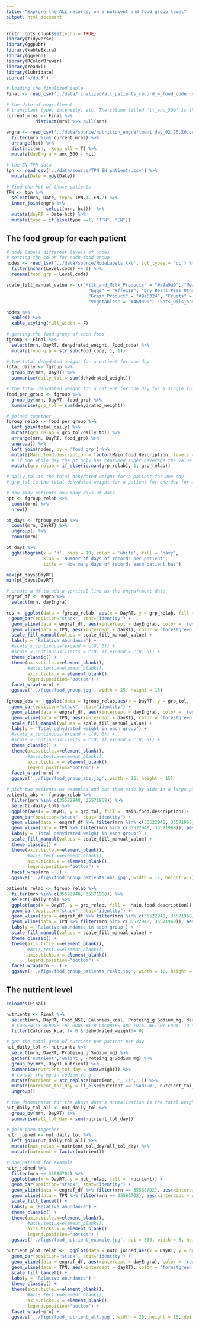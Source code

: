 ```yaml
---
title: "Explore the ALL records, on a nutrient and food group level"
output: html_document
---
```


```r
knitr::opts_chunk$set(echo = TRUE)
library(tidyverse)
library(ggpubr)
library(kableExtra)
library(ggvenn) 
library(RColorBrewer)
library(readxl)
library(lubridate)
source('~/db.R')
```

```r
# loading the finalized table
Final <- read_csv('../data/finalized/all_patients_record_w_food_code.csv')
```

```r
# the date of engraftment
# transplant type, intensity, etc. The column titled ‘tt_anc_500’ is the day post -HCT of engraftment and ‘anc_500’ is the specific date of engraftment.
current_mrns <- Final %>% 
           distinct(mrn) %>% pull(mrn)

engra <- read_csv('../data/source/nutrition_engraftment day_02.26.20.csv') %>% 
  filter(mrn %in% current_mrns) %>% 
  arrange(hct) %>% 
  distinct(mrn, .keep_all = T) %>% 
  mutate(dayEngra = anc_500 - hct)
```


```r
# the EN TPN data
tpn <- read_csv('../data/source/TPN_EN patients.csv') %>% 
  mutate(Date = mdy(Date))

# find the hct of those patients
TPN <- tpn %>% 
  select(mrn, Date, type= TPN.1..EN.2) %>% 
  inner_join(engra %>% 
               select(mrn, hct))  %>% 
  mutate(dayRT = Date-hct) %>% 
  mutate(type = if_else(type ==1, "TPN", "EN"))

```
## The food group for each patient 

```r
# node labels different levels of nodes
# setting the color for each food group
nodes <- read_tsv('../data/source/NodeLabels.txt', col_types = 'cc') %>% 
  filter(nchar(Level.code) == 1) %>% 
  rename(food_grp = Level.code)

scale_fill_manual_value <- c("Milk_and_Milk_Products" = "#a9a9a9", "Meat_Poultry_Fish_and_Mixtures" = "#800000",
                               "Eggs" = "#ffe119", "Dry_Beans_Peas_Other_Legumes_Nuts_and_Seeds" = "#808000",
                               "Grain_Product" = "#9a6324", "Fruits" = "#911eb4",
                               "Vegetables" = "#469990", "Fats_Oils_and_Salad_Dressings" = "#000075", "Sugars_Sweets_and_Beverages" = "#e5a47c")

nodes %>% 
  kable() %>% 
  kable_styling(full_width = F)
```

```r
# getting the food group of each food
fgroup <- Final %>% 
  select(mrn, DayRT, dehydrated_weight, Food_code) %>% 
  mutate(food_grp = str_sub(Food_code, 1, 1))

# the total dehydated weight for a patient for one day
total_daily <- fgroup %>% 
  group_by(mrn, DayRT) %>% 
  summarise(daily_tol = sum(dehydrated_weight))

# the total dehydated weight for a patient for one day for a single food group
food_per_group <- fgroup %>% 
  group_by(mrn, DayRT, food_grp) %>% 
  summarise(grp_tol = sum(dehydrated_weight))

# joined together
fgroup_relab <- food_per_group %>% 
  left_join(total_daily) %>% 
  mutate(grp_relab = grp_tol/daily_tol) %>% 
  arrange(mrn, DayRT, food_grp) %>% 
  ungroup() %>% 
  left_join(nodes, by = 'food_grp') %>% 
  mutate(Main.food.description = factor(Main.food.description, levels = c('Grain_Product','Sugars_Sweets_and_Beverages','Meat_Poultry_Fish_and_Mixtures','Milk_and_Milk_Products','Vegetables','Fruits','Dry_Beans_Peas_Other_Legumes_Nuts_and_Seeds','Eggs','Fats_Oils_and_Salad_Dressings'))) %>% 
  # if one whole day the pt only has consumed suger beverage the value is NaN and need to set that to be 1 for the group 9
  mutate(grp_relab = if_else(is.nan(grp_relab), 1, grp_relab))

# daily_tol is the total dehydated weight for a patient for one day
# grp_tol is the total dehydated weight for a patient for one day for a single food group
```
```r
# how many patients how many days of data
npt <- fgroup_relab %>% 
  count(mrn) %>% 
  nrow()

pt_days <- fgroup_relab %>% 
  count(mrn, DayRT) %>% 
  ungroup() %>% 
  count(mrn)

pt_days %>% 
  gghistogram(x = 'n', bins = 10, color = 'white', fill = 'navy',
              xlab = 'Number of days of records per patient',
              title = 'How many days of records each patient has')

max(pt_days$DayRT)
min(pt_days$DayRT)
```

```r
# create a df to add a vertical line as the engraftment date
engraf_df <- engra %>% 
  select(mrn, dayEngra)
```


```r
res <- ggplot(data = fgroup_relab, aes(x = DayRT, y = grp_relab, fill =  Main.food.description)) +
  geom_bar(position="stack", stat="identity") +
  geom_vline(data = engraf_df, aes(xintercept = dayEngra), color = 'red', size=2, linetype = 'dashed') +
  geom_vline(data = TPN, aes(xintercept = dayRT), color = 'forestgreen', size=1, linetype = 'dotted') +
  scale_fill_manual(values = scale_fill_manual_value) +
  labs(y = 'Relative Abundance') +
  #scale_x_continuous(expand = c(0, 0)) +
  #scale_y_continuous(limits = c(0, 1),expand = c(0, 0)) +
  theme_classic() +
  theme(axis.title.x=element_blank(),
        #axis.text.x=element_blank(),
        axis.ticks.x = element_blank(),
        legend.position="bottom") +
  facet_wrap(~mrn) +
  ggsave('../figs/food_group.jpg', width = 25, height = 15)
```


```r
fgroup_abs <-  ggplot(data = fgroup_relab,aes(x = DayRT, y = grp_tol, fill =  Main.food.description)) +
  geom_bar(position="stack", stat="identity") +
  geom_vline(data = engraf_df, aes(xintercept = dayEngra), color = 'red', size=2, linetype = 'dashed') +
  geom_vline(data = TPN, aes(xintercept = dayRT), color = 'forestgreen', size=1, linetype = 'dotted') +
  scale_fill_manual(values = scale_fill_manual_value) +
  labs(y = 'Total dehydrated weight in each group') +
  #scale_x_continuous(expand = c(0, 0)) +
  #scale_y_continuous(limits = c(0, 1),expand = c(0, 0)) +
  theme_classic() +
  theme(axis.title.x=element_blank(),
        #axis.text.x=element_blank(),
        axis.ticks.x = element_blank(),
        legend.position="bottom") +
  facet_wrap(~mrn) +
  ggsave('../figs/food_group_abs.jpg', width = 25, height = 15)
```


```r
# pick two patients as examples and put them side by side in a large plot
patients_abs <- fgroup_relab %>% 
  filter(mrn %in% c(35522948, 35571968)) %>% 
  select(-daily_tol) %>% 
  ggplot(aes(x = DayRT, y = grp_tol, fill =  Main.food.description))+
  geom_bar(position="stack", stat="identity") +
  geom_vline(data = engraf_df %>% filter(mrn %in% c(35522948, 35571968)), aes(xintercept = dayEngra), color = 'red', size=2, linetype = 'dashed') +
  geom_vline(data = TPN %>% filter(mrn %in% c(35522948, 35571968)), aes(xintercept = dayRT), color = 'forestgreen', size=1, linetype = 'dotted') +
  labs(y = 'Total dehydrated weight in each group') +
  scale_fill_manual(values = scale_fill_manual_value) +
  theme_classic() +
  theme(axis.title.x=element_blank(),
        #axis.text.x=element_blank(),
        axis.ticks.x = element_blank(),
        legend.position="bottom") +
  facet_wrap(mrn ~ .) +
  ggsave('../figs/food_group_patients_abs.jpg', width = 12, height = 7)

patients_relab <- fgroup_relab %>% 
  filter(mrn %in% c(35522948, 35571968)) %>% 
  select(-daily_tol) %>% 
  ggplot(aes(x = DayRT, y = grp_relab, fill =  Main.food.description))+
  geom_bar(position="stack", stat="identity") +
  geom_vline(data = engraf_df %>% filter(mrn %in% c(35522948, 35571968)), aes(xintercept = dayEngra), color = 'red', size=2, linetype = 'dashed') +
  geom_vline(data = TPN %>% filter(mrn %in% c(35522948, 35571968)), aes(xintercept = dayRT), color = 'forestgreen', size=1, linetype = 'dotted') +
  labs(y = 'Relative abundance in each group') +
  scale_fill_manual(values = scale_fill_manual_value) +
  theme_classic() +
  theme(axis.title.x=element_blank(),
        #axis.text.x=element_blank(),
        axis.ticks.x = element_blank(),
        legend.position="bottom") +
  facet_wrap(mrn ~ .) +
  ggsave('../figs/food_group_patients_realb.jpg', width = 12, height = 7)
```


## The nutrient level

```r
colnames(Final)
```

```r
nutrients <- Final %>% 
  select(mrn, DayRT, Food_NSC, Calories_kcal, Proteing_g:Sodium_mg, description, dehydrated_weight) %>% 
  # CURRENTLY REMOVE THE ROWS WITH CALORIES AND TOTAL WEIGHT EQUAL TO 0
  filter(Calories_kcal != 0 & dehydrated_weight!= 0) 
```


```r
# get the total gram of nutrient per patient per day
nut_daily_tol <- nutrients %>% 
  select(mrn, DayRT, Proteing_g:Sodium_mg) %>% 
  gather('nutrient','weight', Proteing_g:Sodium_mg) %>% 
  group_by(mrn, DayRT,nutrient) %>% 
  summarise(nutrient_tol_day = sum(weight)) %>% 
  # conver the mg in sodium to g
  mutate(nutrient = str_replace(nutrient, '_.+$','')) %>% 
  mutate(nutrient_tol_day = if_else(nutrient == 'Sodium', nutrient_tol_day/1000, nutrient_tol_day)) %>% 
  ungroup()

# the denominator for the above data's normalization is the total weight of the 6 nutrients
nut_daily_tol_all <- nut_daily_tol %>% 
  group_by(mrn, DayRT) %>% 
  summarise(all_tol_day = sum(nutrient_tol_day))

# join them together
nutr_joined <- nut_daily_tol %>% 
  left_join(nut_daily_tol_all) %>% 
  mutate(nut_relab = nutrient_tol_day/all_tol_day) %>% 
  mutate(nutrient = factor(nutrient))
```

```r
# one patient for example
nutr_joined %>% 
  filter(mrn == 35586702) %>% 
  ggplot(aes(x = DayRT, y = nut_relab, fill =  nutrient)) +
  geom_bar(position="stack", stat="identity") +
  geom_vline(data = engraf_df %>% filter(mrn == 35586702), aes(xintercept = dayEngra), color = 'red', size=2, linetype = 'dashed') +
  geom_vline(data = TPN %>% filter(mrn == 35586702), aes(xintercept = dayRT), color = 'forestgreen', size=1, linetype = 'dotted') +
  scale_fill_lancet() +
  labs(y = 'Relative abundance') +
  theme_classic() +
  theme(axis.title.x=element_blank(),
        #axis.text.x=element_blank(),
        axis.ticks.x = element_blank(),
        legend.position="bottom") +
  ggsave('../figs/food_nutrient_example.jpg', dpi = 300, width = 8, height = 5)

```
 
```r
nutrient_plot_relab <-  ggplot(data = nutr_joined,aes(x = DayRT, y = nut_relab, fill =  nutrient)) +
  geom_bar(position="stack", stat="identity") +
  geom_vline(data = engraf_df, aes(xintercept = dayEngra), color = 'red', size=2, linetype = 'dashed') +
  geom_vline(data = TPN, aes(xintercept = dayRT), color = 'forestgreen', size=1, linetype = 'dotted') +
  scale_fill_lancet() +
  labs(y = 'Relative abundance') +
  theme_classic() +
  theme(axis.title.x=element_blank(),
        #axis.text.x=element_blank(),
        axis.ticks.x = element_blank(),
        legend.position="bottom") +
  facet_wrap(~mrn) +
  ggsave('../figs/food_nutrient_all.jpg', width = 25, height = 15, dpi = 300)
```




